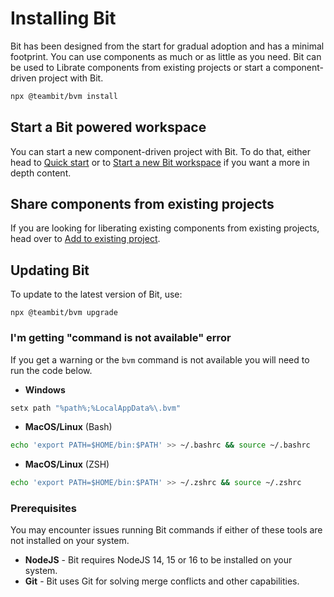
# Installing Bit

<Subtitle>Bit has been designed from the start for gradual adoption and has a minimal footprint. You can use components as much or as little as you need.
  Bit can be used to Librate components from existing projects or start a component-driven project with Bit.</Subtitle>

<!-- Installing Bit is recommended using [BVM](/bvm/introduction), Bit's version manager.  -->

```bash
npx @teambit/bvm install
```
<!-- TODO: teambit.bit/blocks/installation -->
<!-- TODO: move to deeper dive -->
<!-- **NodeJS**

Bit uses a built-in installation of NodeJS. It does not affect the version of NodeJS running your app.
You can also point Bit to use your own version of NodeJS. -->
<!-- 
```bash
bit config nodejs_path /usr/local/bit/node
``` -->
<!-- TODO: gilad, add configuration to configure Bit to use your own -->

<!-- **Git** -->

<!-- Bit comes built-in installation of Git. You can also either point Bit to use your own installation of Git. -->

## Start a Bit powered workspace

You can start a new component-driven project with Bit. To do that, either head to [Quick start](/quick-start) or to 
[Start a new Bit workspace](/getting-started/installing-bit/start-bit-workspace) if you want a more in depth content.

## Share components from existing projects

If you are looking for liberating existing components from existing projects, head over to [Add to existing project](/getting-started/installing-bit/add-to-existing-project).

## Updating Bit

To update to the latest version of Bit, use:

```
npx @teambit/bvm upgrade
```

### I'm getting "command is not available" error

If you get a warning or the `bvm` command is not available you will need to run the code below.

- **Windows**
```bash
setx path "%path%;%LocalAppData%\.bvm"
```
- **MacOS/Linux** (Bash)
```bash
echo 'export PATH=$HOME/bin:$PATH' >> ~/.bashrc && source ~/.bashrc
```
- **MacOS/Linux** (ZSH)
```bash
echo 'export PATH=$HOME/bin:$PATH' >> ~/.zshrc && source ~/.zshrc
```

### Prerequisites

You may encounter issues running Bit commands if either of these tools are not installed on your system.

- **NodeJS** - Bit requires NodeJS 14, 15 or 16 to be installed on your system.  
- **Git** - Bit uses Git for solving merge conflicts and other capabilities.
